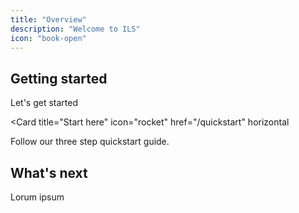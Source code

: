 ```yaml
---
title: "Overview"
description: "Welcome to ILS"
icon: "book-open"
---
```



## Getting started

Let's get started 

<Card
  title="Start here"
  icon="rocket"
  href="/quickstart"
  horizontal
>
  Follow our three step quickstart guide.
</Card>

## What's next

Lorum ipsum